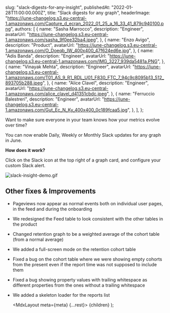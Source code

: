 
  slug: "slack-digests-for-any-insight",
  publishedAt: "2022-01-28T11:00:00.000Z",
  title: "Slack digests for any graph",
  headerImage:
    "https://june-changelog.s3.eu-central-1.amazonaws.com/Capture_d_ecran_2022_01_25_a_16_33_41_879c940100.png",
  authors: [
    {
      name: "Sasha Marrocco",
      description: "Engineer",
      avatarUrl:
        "https://june-changelog.s3.eu-central-1.amazonaws.com/sasha_9f0ee32ba4.jpeg",
    },
    {
      name: "Enzo Avigo",
      description: "Product",
      avatarUrl:
        "https://june-changelog.s3.eu-central-1.amazonaws.com/O_Doeqb_IW_400x400_47f624ed6e.jpg",
    },
    {
      name: "Adis Banda",
      description: "Engineer",
      avatarUrl:
        "https://june-changelog.s3.eu-central-1.amazonaws.com/IMG_3227_939da5481a.PNG",
    },
    {
      name: "Vinayak Mehta",
      description: "Engineer",
      avatarUrl:
        "https://june-changelog.s3.eu-central-1.amazonaws.com/T01_AS_9_R1_RDL_U01_F830_FTC_7_94c9c8095b13_512_893705b288.jpeg",
    },
    {
      name: "Alice Clavel",
      description: "Engineer",
      avatarUrl:
        "https://june-changelog.s3.eu-central-1.amazonaws.com/alice_clavel_d41351cbdc.jpeg",
    },
    {
      name: "Ferruccio Balestreri",
      description: "Engineer",
      avatarUrl:
        "https://june-changelog.s3.eu-central-1.amazonaws.com/Gut_Ec_N_Ky_400x400_0c189fcaa5.jpg",
    },
  ],
};

Want to make sure everyone in your team knows how your metrics evolve over time?

You can now enable Daily, Weekly or Monthly Slack updates for any graph in June.

**How does it work?**

Click on the Slack icon at the top right of a graph card, and configure your custom Slack alert.

![slack-insight-demo.gif](https://june-changelog.s3.eu-central-1.amazonaws.com/slack_insight_demo_52c11a7b79.gif)

## **Other fixes & Improvements**

- Pageviews now appear as normal events both on individual user pages, in the feed and during the onboarding
- We redesigned the Feed table to look consistent with the other tables in the product
- Changed retention graph to be a weighted average of the cohort table (from a normal average)
- We added a full-screen mode on the retention cohort table
- Fixed a bug on the cohort table where we were showing empty cohorts from the present even if the report time was not supposed to include them
- Fixed a bug showing property values with trailing whitespace as different properties from the ones without a trailing whitespace
- We added a skeleton loader for the reports list

  <MdxLayout meta={meta} {...rest}>
    {children}
  </MdxLayout>
);
